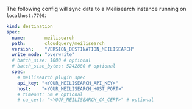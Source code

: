 The following config will sync data to a Meilisearch instance running on `localhost:7700`:

```yaml copy
kind: destination
spec:
  name:       meilisearch
  path:       cloudquery/meilisearch
  version:    "VERSION_DESTINATION_MEILISEARCH"
  write_mode: "overwrite"
  # batch_size: 1000 # optional
  # batch_size_bytes: 5242880 # optional
  spec:
    # meilisearch plugin spec
    api_key: "<YOUR_MEILISEARCH_API_KEY>"
    host:    "<YOUR_MEILISEARCH_HOST_PORT>"
    # timeout: 5m # optional
    # ca_cert: "<YOUR_MEILISEARCH_CA_CERT>" # optional
```